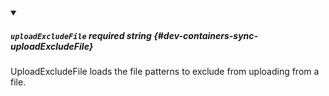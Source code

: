 
<details className="config-field" data-expandable="false" open>
<summary>

##### `uploadExcludeFile` <span class="config-field-required" data-required="false">required</span> <span class="config-field-type">string</span> <span class="config-field-default"></span> <span class="config-field-enum"></span> {#dev-containers-sync-uploadExcludeFile}

UploadExcludeFile loads the file patterns to exclude from uploading from a file.

</summary>



</details>
